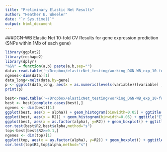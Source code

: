 ```yaml
---
title: "Preliminary Elastic Net Results"
author: "Heather E. Wheeler"
date: "`r Sys.time()`"
output: html_document
---
```


###DGN-WB Elastic Net 10-fold CV Results for gene expression prediction (SNPs within 1Mb of each gene)
```r
library(ggplot2)
library(reshape2)
library(dplyr)
"%&%" = function(a,b) paste(a,b,sep="")
data<-read.table('~/Dropbox/elasticNet_testing/working_DGN-WB_exp_10-foldCV_1-reps_elasticNet_eachAlphaR2_hapmap2snps_chr22_2015-01-21.txt',header=T,check.names=F)
ngenes<-dim(data)[1]
data_long<-melt(data,by=gene)
p <- ggplot(data_long, aes(x = as.numeric(levels(variable))[variable] , y = value), group=gene) + geom_line(lwd = 0.5, show_guide = FALSE) + aes(color = gene) + xlab("alpha") + ylab("R2") + ggtitle("Elastic Net DGN-WB chr22 (" %&% ngenes %&% " genes)")
print(p)
```

```r
best<-read.table('~/Dropbox/elasticNet_testing/working_DGN-WB_exp_10-foldCV_1-reps_elasticNet_bestAlpha_hapmap2snps_predictionInfo_chr22_2015-01-21.txt',header=T)
best <- best[complete.cases(best),]
ngenes <- dim(best)[1]
ggplot(best, aes(x = alpha)) + geom_histogram(binwidth=0.05) + ggtitle("Elastic Net DGN-WB chr22 (" %&% ngenes %&% " genes)")
ggplot(best, aes(x = R2)) + geom_histogram(binwidth=0.05) + ggtitle("Elastic Net DGN-WB chr22 (" %&% ngenes %&% " genes)")
ggplot(best, aes(x = as.factor(alpha), y=R2)) + geom_boxplot() + ggtitle("Elastic Net DGN-WB chr22 (" %&% ngenes %&% " genes)") + xlab("alpha") + ylab("Best R2")
cor.test(best$R2,best$alpha,method="s")
top<-best[best$R2>=0.1,]
ngenes <- dim(top)[1]
ggplot(top, aes(x = as.factor(alpha), y=R2)) + geom_boxplot() + ggtitle("Elastic Net DGN-WB chr22 (" %&% ngenes %&% " genes with R2>0.1)") + xlab("alpha") + ylab("Best R2")
cor.test(top$R2,top$alpha,method="s")
```
